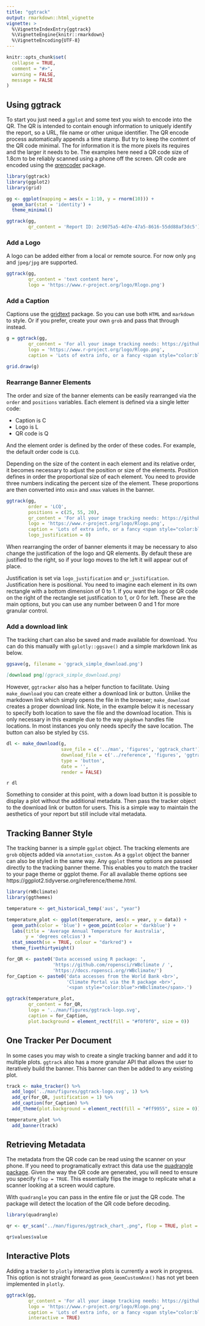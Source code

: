 ```yaml
---
title: "ggtrack"
output: rmarkdown::html_vignette
vignette: >
  %\VignetteIndexEntry{ggtrack}
  %\VignetteEngine{knitr::rmarkdown}
  %\VignetteEncoding{UTF-8}
---
```


```r
knitr::opts_chunk$set(
  collapse = TRUE,
  comment = "#>",
  warning = FALSE,
  message = FALSE
)
```



## Using ggtrack

To start you just need a `ggplot` and some text you wish to encode into the QR. The QR is intended to contain enough information to uniquely identify the report, so a URL, file name or other unique identifier. The QR encode process automatically appends a time stamp. But try to keep the content of the QR code minimal. The for information it is the more pixels its requires and the larger it needs to be. The examples here need a QR code size of 1.8cm to be reliably scanned using a phone off the screen. QR code are encoded using the [qrencoder](https://github.com/hrbrmstr/qrencoder) package.

```r
library(ggtrack)
library(ggplot2)
library(grid)

gg <- ggplot(mapping = aes(x = 1:10, y = rnorm(10))) +
  geom_bar(stat = 'identity') +
  theme_minimal()

ggtrack(gg,
        qr_content = 'Report ID: 2c9075a5-4d7e-47a5-8616-55dd88af3dc5')

```

### Add a Logo

A logo can be added either from a local or remote source. For now only `png` and `jpeg/jpg` are supported.

```r
ggtrack(gg,
        qr_content = 'text content here',
        logo = 'https://www.r-project.org/logo/Rlogo.png')

```




### Add a Caption

Captions use the [gridtext](https://github.com/wilkelab/gridtext) package. So you can use both `HTML` and `markdown` to style. Or if you prefer, create your own `grob` and pass that through instead.

```r
g = ggtrack(gg,
        qr_content = 'For all your image tracking needs: https://github.com/mrjoh3/ggtrack',
        logo = 'https://www.r-project.org/logo/Rlogo.png',
        caption = 'Lots of extra info, or a fancy <span style="color:blue">"grob"</span>.')

grid.draw(g)
```


### Rearrange Banner Elements

The order and size of the banner elements can be easily rearranged via the `order` and `positions` variables. Each element is defined via a single letter code:

  * Caption is C
  * Logo is L
  * QR code is Q
  
And the element order is defined by the order of these codes. For example, the default order code is `CLQ`.

Depending on the size of the content in each element and its relative order, it becomes necessary to adjust the position or size of the elements. Position defines in order the proportional size of each element. You need to provide three numbers indicating the percent size of the element. These proportions are then converted into `xmin` and `xmax` values in the banner.

```r

ggtrack(gg, 
        order = 'LCQ', 
        positions = c(25, 55, 20),
        qr_content = 'For all your image tracking needs: https://github.com/mrjoh3/ggtrack',
        logo = 'https://www.r-project.org/logo/Rlogo.png',
        caption = 'Lots of extra info, or a fancy <span style="color:blue">"grob"</span>.',
        logo_justification = 0)

```

When rearranging the order of banner elements it may be necessary to also change the justification of the logo and QR elements. By default these are justified to the right, so if your logo moves to the left it will appear out of place. 

Justification is set via `logo_justification` and `qr_justification`. Justification here is positional. You need to imagine each element in its own rectangle with a bottom dimension of 0 to 1. If you want the logo or QR code on the right of the rectangle set justification to 1, or 0 for left. These are the main options, but you can use any number between 0 and 1 for more granular control.




### Add a download link 

The tracking chart can also be saved and made available for download. You can do this manually with `gplotly::ggsave()` and a simple markdown link as below.

```r
ggsave(g, filename = 'ggrack_simple_download.png')
```

```md
[download png](ggrack_simple_download.png)
```

However, `ggtracker` also has a helper function to facilitate. Using `make_download` you can create either a download link or button. Unlike the markdown link which simply opens the file in the browser; `make_download` creates a proper download link. Note, in the example below it is necessary to specify both location to save the file and the download location. This is only necessary in this example due to the way `pkgdown` handles file locations. In most instances you only needs specify the save location. The button can also be styled by `CSS`.

```r
dl <- make_download(g, 
                    save_file = c('../man', 'figures', 'ggtrack_chart'),
                    download_file = c('../reference', 'figures', 'ggtrack_chart'),
                    type = 'button',
                    date = '',
                    render = FALSE)
```

`r dl`

Something to consider at this point, with a down load button it is possible to display a plot without the additional metadata. Then pass the tracker object to the download link or button for users. This is a simple way to maintain the aesthetics of your report but still include vital metadata.


## Tracking Banner Style

The tracking banner is a simple `ggplot` object. The tracking elements are `grob` objects added via `annotation_custom`. As a `ggplot` object the banner can also be styled in the same way. Any `ggplot` theme options are passed directly to the tracking banner theme. This enables you to match the tracker to your page theme or ggplot theme. For all available theme options see https://ggplot2.tidyverse.org/reference/theme.html.

```r

library(rWBclimate)
library(ggthemes)

temperature <- get_historical_temp('aus', "year")

temperature_plot <- ggplot(temperature, aes(x = year, y = data)) +
  geom_path(color = 'blue') + geom_point(color = 'darkblue') +
  labs(title = 'Average Annual Temperature for Australia',
       y = 'degrees celcius') +
  stat_smooth(se = TRUE, colour = "darkred") +
  theme_fivethirtyeight() 

for_QR <- paste0('Data accessed using R package: ',
                 'https://github.com/ropensci/rWBclimate / ',
                 'https://docs.ropensci.org/rWBclimate/')
for_Caption <- paste0('data accesses from the World Bank <br>',
                      'Climate Portal via the R package <br>',
                      '<span style="color:blue">rWBclimate</span>.')

ggtrack(temperature_plot, 
        qr_content = for_QR,
        logo = '../man/figures/ggtrack-logo.svg',
        caption = for_Caption,
        plot.background = element_rect(fill = "#f0f0f0", size = 0))  
```


## One Tracker Per Document

In some cases you may wish to create a single tracking banner and add it to multiple plots. `ggtrack` also has a more granular API that allows the user to iteratively build the banner. This banner can then be added to any existing plot. 

```r

track <- make_tracker() %>% 
  add_logo('../man/figures/ggtrack-logo.svg', 1) %>% 
  add_qr(for_QR, justification = 1) %>% 
  add_caption(for_Caption) %>%
  add_theme(plot.background = element_rect(fill = "#ff9955", size = 0))

temperature_plot %>%
  add_banner(track)

```


## Retrieving Metadata

The metadata from the QR code can be read using the scanner on your phone. If you need to programatically extract this data use the [quadrangle package](https://github.com/brianwdavis/quadrangle). Given the way the QR code are generated, you will need to ensure you specify `flop = TRUE`. This essentially flips the image to replicate what a scanner looking at a screen would capture.

With `quadrangle` you can pass in the entire file or just the QR code. The package will detect the location of the QR code before decoding.

```r
library(quadrangle)

qr <- qr_scan("../man/figures/ggtrack_chart_.png", flop = TRUE, plot = FALSE)

qr$values$value
```




## Interactive Plots

Adding a tracker to `plotly` interactive plots is currently a work in progress. This option is not straight forward as `geom_GeomCustomAnn()` has not yet been implemented in `plotly`.

```r
ggtrack(gg,
        qr_content = 'For all your image tracking needs: https://github.com/mrjoh3/ggtrack',
        logo = 'https://www.r-project.org/logo/Rlogo.png',
        caption = 'Lots of extra info, or a fancy <span style="color:blue">"grob"</span>.',
        interactive = TRUE)

```


<style>
.hide img {
  float: right;
  margin-bottom: -50%; /* crop position */
}
</style>

<div class="hide">

</div>




